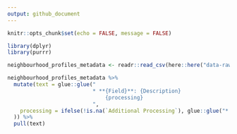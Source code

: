 ```yaml
---
output: github_document
---
```


```r
knitr::opts_chunk$set(echo = FALSE, message = FALSE)

library(dplyr)
library(purrr)
```

```r
neighbourhood_profiles_metadata <- readr::read_csv(here::here("data-raw", "census_profiles_2016", "clean", "metadata.csv"))

neighbourhood_profiles_metadata %>%
  mutate(text = glue::glue("
                           * **{Field}**: {Description}
                               {processing}
                           ",
    processing = ifelse(!is.na(`Additional Processing`), glue::glue("* {`Additional Processing`}"), "")
  )) %>%
  pull(text)
```
